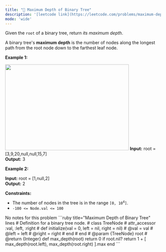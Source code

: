 ```yaml
---
title: "🧩 Maximum Depth of Binary Tree"
description: '[leetcode link](https://leetcode.com/problems/maximum-depth-of-binary-tree/description/)'
mode: 'wide'
---
```

<Tabs>
  <Tab title="Question" icon="circle-question" iconType="regular">
    <Card>
      <p>Given the <code>root</code> of a binary tree, return <em>its maximum depth</em>.</p>  <p>A binary tree&#39;s <strong>maximum depth</strong>&nbsp;is the number of nodes along the longest path from the root node down to the farthest leaf node.</p>   <p><strong class="example">Example 1:</strong></p> <img alt="" src="https://assets.leetcode.com/uploads/2020/11/26/tmp-tree.jpg" style="width: 400px; height: 277px;" />  <strong>Input:</strong> root = [3,9,20,null,null,15,7] <br/> <strong>Output:</strong> 3   <p><strong class="example">Example 2:</strong></p>   <strong>Input:</strong> root = [1,null,2] <br/> <strong>Output:</strong> 2    <p><strong>Constraints:</strong></p>  <ul>  <li>The number of nodes in the tree is in the range <code>[0, 10<sup>4</sup>]</code>.</li>  <li><code>-100 &lt;= Node.val &lt;= 100</code></li> </ul> 
    </Card>
  </Tab>
  <Tab title="Solution" icon="lightbulb" iconType="regular" >
    <Card>
      No notes for this problem
</Card>
  <Expandable title="code">
    <CodeGroup dropdown>
```ruby title="Maximum Depth of Binary Tree" lines
# Definition for a binary tree node.
# class TreeNode
#     attr_accessor :val, :left, :right
#     def initialize(val = 0, left = nil, right = nil)
#         @val = val
#         @left = left
#         @right = right
#     end
# end
# @param {TreeNode} root
# @return {Integer}
def max_depth(root)
  return 0 if root.nil?
  return 1 + [ max_depth(root.left), max_depth(root.right) ].max 
end
```
    </CodeGroup>
  </Expandable>
  </Tab>
</Tabs>